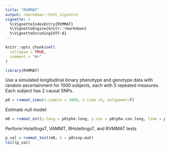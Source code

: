 ```yaml
---
title: "RVMMAT"
output: rmarkdown::html_vignette
vignette: >
  %\VignetteIndexEntry{RVMMAT}
  %\VignetteEngine{knitr::rmarkdown}
  %\VignetteEncoding{UTF-8}
---
```


```r
knitr::opts_chunk$set(
  collapse = TRUE,
  comment = "#>"
)
```

```r
library(RVMMAT)
```

Use a simulated longitudinal binary phenotype and genotype data with random ascertainment for 1000 subjects, each with 5 repeated measures. Each subject has 2 causal SNPs.
```r
p0 = rvmmat_simu(n.sample = 1000, n.time =5, onlypower=T)
```


Estimate null model:
```r
m0 = rvmmat_est(y.long = p0$phe.long, y.cov = p0$phe.cov.long, time = p0$phe.time,phe.model=p0$phe.model)

```

Perform HotellingsT, VAMMT, RHotellingsT, and RVMMAT tests
```r
p_val = rvmmat_test(m0, G = p0$snp.mat)
tail(p_val)
```


